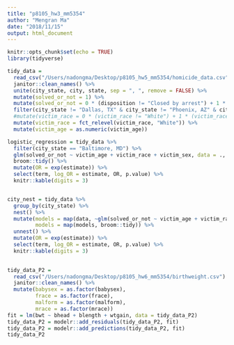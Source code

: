 ```yaml
---
title: "p8105_hw3_mm5354"
author: "Mengran Ma"
date: "2018/11/15"
output: html_document
---
```


```r
knitr::opts_chunk$set(echo = TRUE)
library(tidyverse)
```

```r
tidy_data = 
  read_csv("/Users/nadongma/Desktop/p8105_hw5_mm5354/homicide_data.csv") %>% 
  janitor::clean_names() %>%
  unite(city_state, city, state, sep = ", ", remove = FALSE) %>%
  mutate(solved_or_not = 1) %>%
  mutate(solved_or_not = 0 * (disposition != "Closed by arrest") + 1 * (disposition == "Closed by arrest")) %>%
  filter(city_state != "Dallas, TX" & city_state != "Phoenix, AZ" & city_state != "Kansas City, MO" & city_state != "Tulsa, AL") %>% 
  #mutate(victim_race = 0 * (victim_race != "White") + 1 * (victim_race == "White")) %>% 
  mutate(victim_race = fct_relevel(victim_race, "White")) %>% 
  mutate(victim_age = as.numeric(victim_age))

logistic_regression = tidy_data %>% 
  filter(city_state == "Baltimore, MD") %>% 
  glm(solved_or_not ~ victim_age + victim_race + victim_sex, data = ., family = binomial()) %>%
  broom::tidy() %>%
  mutate(OR = exp(estimate)) %>%
  select(term, log_OR = estimate, OR, p.value) %>% 
  knitr::kable(digits = 3)


city_nest = tidy_data %>% 
  group_by(city_state) %>% 
  nest() %>%
  mutate(models = map(data, ~glm(solved_or_not ~ victim_age + victim_race + victim_sex, data = ., family = binomial())),
         models = map(models, broom::tidy)) %>% 
  unnest() %>% 
  mutate(OR = exp(estimate)) %>%
  select(term, log_OR = estimate, OR, p.value) %>% 
  knitr::kable(digits = 3)
    
```


```r
tidy_data_P2 = 
  read_csv("/Users/nadongma/Desktop/p8105_hw6_mm5354/birthweight.csv") %>% 
  janitor::clean_names() %>%
  mutate(babysex = as.factor(babysex),
         frace = as.factor(frace),
         malform = as.factor(malform),
         mrace = as.factor(mrace))
fit = lm(bwt ~ bhead + blength + wtgain, data = tidy_data_P2)
tidy_data_P2 = modelr::add_residuals(tidy_data_P2, fit)
tidy_data_P2 = modelr::add_predictions(tidy_data_P2, fit)
tidy_data_P2
```